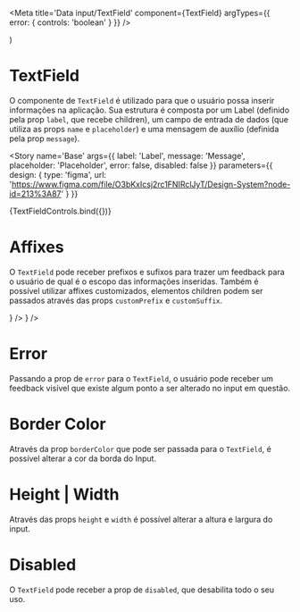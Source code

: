 

<Meta title='Data input/TextField' component={TextField} argTypes={{ error: { controls: 'boolean' } }} />

  <ThemeProvider>
    <TextField {...args} />
  </ThemeProvider>
)

# TextField

O componente de `TextField` é utilizado para que o usuário possa inserir informações na aplicação. Sua estrutura é composta por um Label (definido pela prop `label`, que recebe children), um campo de entrada de dados (que utiliza as props `name` e `placeholder`) e uma mensagem de auxílio (definida pela prop `message`).

<Story
  name='Base'
  args={{ label: 'Label', message: 'Message', placeholder: 'Placeholder', error: false, disabled: false }}
  parameters={{
    design: {
      type: 'figma',
      url: 'https://www.figma.com/file/O3bKxIcsj2rc1FNIRclJyT/Design-System?node-id=213%3A87'
    }
  }}
>
  {TextFieldControls.bind({})}
</Story>

# Affixes

O `TextField` pode receber prefixos e sufixos para trazer um feedback para o usuário de qual é o escopo das informações inseridas. Também é possível utilizar affixes customizados, elementos children podem ser passados através das props `customPrefix` e `customSuffix`.

<Canvas>
  <Story
    name='Affixes'
    parameters={{
      design: {
        type: 'figma',
        url: 'https://www.figma.com/file/O3bKxIcsj2rc1FNIRclJyT/Design-System?node-id=213%3A87'
      }
    }}
  >
    <ThemeProvider>
      <TextField name='prefix' label='Prefix' placeholder='Prefix' prefix='R$' />
      <TextField name='prefix' label='Prefix' placeholder='Custom Prefix' customPrefix={<Icon />} />
      <TextField name='suffix' label='Suffix' placeholder='Suffix' suffix='reais' />
      <TextField name='suffix' label='Suffix' placeholder='Custom Suffix' customSuffix={<Icon />} />
    </ThemeProvider>
  </Story>
</Canvas>

# Error

Passando a prop de `error` para o `TextField`, o usuário pode receber um feedback visível que existe algum ponto a ser alterado no input em questão.

<Canvas>
  <Story
    name='Error'
    parameters={{
      design: {
        type: 'figma',
        url: 'https://www.figma.com/file/O3bKxIcsj2rc1FNIRclJyT/Design-System?node-id=213%3A87'
      }
    }}
  >
    <ThemeProvider>
      <TextField name='error' label='Error' placeholder='Error TextField' message='Required' error />
    </ThemeProvider>
  </Story>
</Canvas>

# Border Color

Através da prop `borderColor` que pode ser passada para o `TextField`, é possível alterar a cor da borda do Input.

<Canvas>
  <Story
    name='Border Color'
    parameters={{
      design: {
        type: 'figma',
        url: 'https://www.figma.com/file/O3bKxIcsj2rc1FNIRclJyT/Design-System?node-id=213%3A87'
      }
    }}
  >
    <ThemeProvider>
      <TextField
        name='borderColor'
        label='Border Color'
        placeholder='Border Color'
        borderColor='primary'
        inputProps={{ maxLength: '5' }}
      />
    </ThemeProvider>
  </Story>
</Canvas>

# Height | Width

Através das props `height` e `width` é possível alterar a altura e largura do input.

<Canvas>
  <Story
    name='Height | Width'
    parameters={{
      design: {
        type: 'figma',
        url: 'https://www.figma.com/file/O3bKxIcsj2rc1FNIRclJyT/Design-System?node-id=213%3A87'
      }
    }}
  >
    <ThemeProvider>
      <TextField name='height' label='Height' placeholder='Height' height='100px' />
      <TextField name='width' label='Width' placeholder='Width' width='200px' />
      <TextField name='heightWidth' label='Height e Width' placeholder='Height e Width' height='100px' width='200px' />
    </ThemeProvider>
  </Story>
</Canvas>

# Disabled

O `TextField` pode receber a prop de `disabled`, que desabilita todo o seu uso.

<Canvas>
  <Story
    name='Disabled'
    parameters={{
      design: {
        type: 'figma',
        url: 'https://www.figma.com/file/O3bKxIcsj2rc1FNIRclJyT/Design-System?node-id=213%3A87'
      }
    }}
  >
    <ThemeProvider>
      <TextField
        name='disabled'
        label='Disabled'
        placeholder='Disabled TextField'
        disabled
        message='Disabled'
        prefix='R$'
        suffix='reais'
      />
    </ThemeProvider>
  </Story>
</Canvas>

<ArgsTable of={TextField} />
